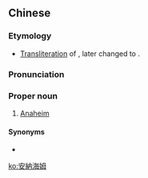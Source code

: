 {{also|安纳海姆}}
==Chinese==
{{zh-forms|s=安纳海姆|gloss=-}}

===Etymology===
* [[transliteration|Transliteration]] of {{etyl|de|zh}} {{m|de|Annaheim}}, later changed to {{etyl|en|zh}} {{m|en|Anaheim}}.

===Pronunciation===
{{zh-pron
|m=Ānnàhǎimǔ
|cat=pn
}}

===Proper noun===
{{zh-proper noun}}

# [[Anaheim]]

====Synonyms====
* {{zh-l|安那翰}}

{{zh-cat|Cities}}

[[ko:安納海姆]]